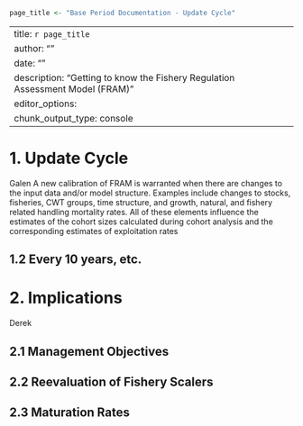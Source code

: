 ```r
page_title <- "Base Period Documentation - Update Cycle"
```

--- 
title: `r page_title`
author: ""
date: ""
description: "Getting to know the Fishery Regulation Assessment Model (FRAM)"
editor_options: 
  chunk_output_type: console
---

# 1. Update Cycle
Galen
A new calibration of FRAM is warranted when there are changes to the input data and/or model structure. 
Examples include changes to stocks, fisheries, CWT groups, time structure, and growth, natural, and 
fishery related handling mortality rates. All of these elements influence the estimates of the cohort sizes 
calculated during cohort analysis and the corresponding estimates of exploitation rates

## 1.2 Every 10 years, etc.

# 2. Implications
Derek

## 2.1 Management Objectives 

## 2.2 Reevaluation of Fishery Scalers

## 2.3 Maturation Rates
